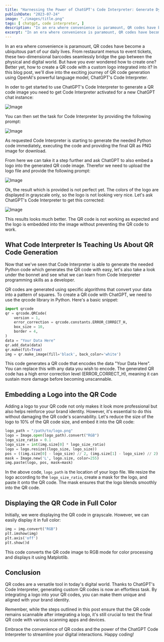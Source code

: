 ```yaml
---
title: "Harnessing the Power of ChatGPT's Code Interpreter: Generate Dynamic QR Codes with Ease"
publishDate: "2023-07-24"
image: "./images/title.png"
tags: [ chatgpt, code interpreter, ]
description: "In an era where convenience is paramount, QR codes have become a ubiquitous part of our daily lives. From restaurant menus to event tickets, these two-dimensional barcodes seamlessly bridge the gap between the physical and digital world. But have you ever wondered how to create one? Better yet, how to create a QR code with a custom logo integrated into it? In this blog post, we'll dive into the exciting journey of QR code generation using OpenAI's powerful language model, ChatGPT's Code Interpreter." 
excerpt: "In an era where convenience is paramount, QR codes have become a ubiquitous part of our daily lives. From restaurant menus to event tickets, these two-dimensional barcodes seamlessly bridge the gap between the physical and digital world. But have you ever wondered how to create one? Better yet, how to create a QR code with a custom logo integrated into it? In this blog post, we'll dive into the exciting journey of QR code generation using OpenAI's powerful language model, ChatGPT's Code Interpreter."
---
```


In an era where convenience is paramount, QR codes have become a ubiquitous part of our daily lives. From restaurant menus to event tickets, these two-dimensional barcodes seamlessly bridge the gap between the physical and digital world. But have you ever wondered how to create one? Better yet, how to create a QR code with a custom logo integrated into it? In this blog post, we'll dive into the exciting journey of QR code generation using OpenAI's powerful language model, ChatGPT's Code Interpreter.

In oder to get started to use ChatGPT's Code Interpreter to generate a QR code image you need to get Code Interpreter activated for a new ChatGPT chat instance:

![Image](images/10.png)

You can then set the task for Code Interpreter by providing the following prompt:

![Image](images/20.png)

As requested Code Interpreter is starting to generate the needed Python code immediately, executing the code and providing the final QR as PNG image for download.

From here we can take it a step further and ask ChatGPT to also embed a logo into the generated QR code image. Therefor we need to upload the logo file and provide the following prompt:

![Image](images/30.png)

Ok, the result which is provided is not perfect yet. The colors of the logo are displayed in grayscale only, so the logo is not looking very nice. Let's ask ChatGPT's Code Interpreter to get this corrected:

![Image](images/40.png)

This results looks much better. The QR code is not working as expected and the logo is embedded into the image without preventing the QR code to work.

## What Code Interpreter Is Teaching Us About QR Code Generation

Now that we've seen that Code Interpreter is able to generate the needed Python code which generates the QR code with easy, let's also take a look under the bonnet and see what we can learn from Code Interpreter programming skills as a developer.

QR codes are generated using specific algorithms that convert your data into a pattern of squares. To create a QR code with ChatGPT, we need to use the qrcode library in Python. Here's a basic snippet:

```python
import qrcode
qr = qrcode.QRCode(
    version = 1,
    error_correction = qrcode.constants.ERROR_CORRECT_H,
    box_size = 10,
    border = 4,
)
data = "Your Data Here"
qr.add_data(data)
qr.make(fit=True)
img = qr.make_image(fill='black', back_color='white')
```

This code generates a QR code that encodes the data "Your Data Here". You can replace this with any data you wish to encode. The generated QR code has a high error correction level (ERROR_CORRECT_H), meaning it can sustain more damage before becoming unscannable.

## Embedding a Logo into the QR Code

Adding a logo to your QR code not only makes it look more professional but also helps reinforce your brand identity. However, it's essential to do this without damaging the QR code's scannability. Let's reduce the size of the logo to 10% of the QR code size, and embed it into the QR code:

```python
logo_path = "/path/to/logo.png"
logo = Image.open(logo_path).convert("RGB")
logo_size_ratio = 0.1
logo_size = int(img.size[0] * logo_size_ratio)
logo = logo.resize((logo_size, logo_size))
pos = ((img.size[0] - logo_size) // 2, (img.size[1] - logo_size) // 2)
mask = Image.new('L', logo.size, color=255)
img.paste(logo, pos, mask=mask)
```

In the above code, `logo_path` is the location of your logo file. We resize the logo according to the `logo_size_ratio`, create a mask for the logo, and paste it onto the QR code. The mask ensures that the logo blends smoothly into the QR code.

## Displaying the QR Code in Full Color

Initially, we were displaying the QR code in grayscale. However, we can easily display it in full color:

```python
img = img.convert("RGB")
plt.imshow(img)
plt.axis('off')
plt.show()d
```

This code converts the QR code image to RGB mode for color processing and displays it using Matplotlib.

## Conclusion

QR codes are a versatile tool in today's digital world. Thanks to ChatGPT's Code Interpreter, generating custom QR codes is now an effortless task. By integrating a logo into your QR codes, you can make them unique and aligned with your brand identity.

Remember, while the steps outlined in this post ensure that the QR code remains scannable after integrating a logo, it's still crucial to test the final QR code with various scanning apps and devices.

Embrace the convenience of QR codes and the power of the ChatGPT Code Interpreter to streamline your digital interactions. Happy coding!

